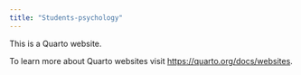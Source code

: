 ```yaml
---
title: "Students-psychology"
---
```


This is a Quarto website.

To learn more about Quarto websites visit <https://quarto.org/docs/websites>.

